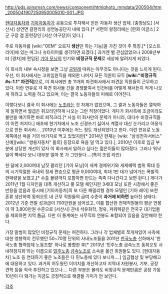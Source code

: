 http://pds.joinsmsn.com/news/component/htmlphoto_mmdata/200504/htm_2005041907250950005010-001.JPG

[[현대자동차]]와 [[기아자동차]]가 공동으로 투자해서 만든 자동차 생산 업체. [충청남도] [서산시] 성연면 갈현리의 성연농공단지 내에 있다.[* 서편의 왕정리에는 [한화 이글스] 2군 구장 겸 훈련장인 [서산 야구장]이 있다.]

주로 자동차를 [wiki:"OEM" 오로지 '''생산'''만 하는 기능]을 가진 것이 주 특징.[* [오스트리아]에 있는 마그나 슈타이어를 생각하면 되겠다.] 과거엔 별 관심없었으나 2008년부터 [경차]에 편입된 [[기아 모닝]]의 인기와 '''비정규직 문제'''로 세상에 알려지게 되었다.

이 회사의 내부 속사정을 보면 그냥 [[공밀레]] 따위는 아무것도 아니다는 것을 느끼게 된다. 우선, 이 회사에서는 고위임원직을 제외한 나머지 모든 직원이 모두 '''[wiki:"비정규직#s-1.1" 파견직]'''으로, 이 회사에만 총 11개의 파견회사에서 파견온 직원들이 근무하고 있다. 이런 연유로 각 파견 회사들 간을 경쟁붙여서 인건비를 어떻게 해서든지 적게 나오게 하려고 노력을 하고 있으며, 이는 결국 노동자들의 피해로 이어진다.

이렇다보니 결국 이 회사에는 [[노조]]라는 것 자체가 없었으며, 그 결과 노동자들은 열악하게 일하면서 월급은 쥐꼬리만하게 나오는 그런 직장이었다. 게다가 회사측에 조금이라도 불만을 얘기하면 바로 퇴직크리.[* 사실 이 회사만의 문제가 아니라, 대다수 비정규직들이 이런 처지다.] 애초에 현기차에서 노조 신경쓰기 싫어서 계열사 대신 눈가리고 아웅식으로 만든 회사라…. 2010년 이후에는 어느 정도 개선되었다고 한다. 이런 연유로 노동계쪽에선 욕을 거의 바가지로 먹고 있었지만[* 2014년 현재는 [wiki: "삼성전자서비스" 신예][wiki: "쌍용자동차" 들의] 등장으로 욕을 덜 먹고 있다.], 2010년 이후로 임금 부분에 상당한 개선이 있자 이 회사에서 일하고 싶다는 젊은이들이 많아졌다. 그러나 워냑 일이 빡세다 보니 대부분 얼마 못 가 그만둔다….(특히 조립 라인)

한 달에 2,000여대 남짓 팔리던 [기아 모닝]이 세계 경제위기와 세제혜택 범위 확대 등의 시기적절한 국내외 정세 편승으로 평균 9,000여대, 최대 1만 대가 넘어가는 폭발적 판매량을 보였고,[* 수출 물량까지 포함하면 만드는 족족 다나간다고 보면 된다.] 게다가 2011년 1월 디자인을 대폭 개선하고 풀 모델 체인지한 3세대 모닝 또한 시장에서 좋은 반응을 얻음과 동시에 [기아자동차]의 또 다른 패밀리형 경차 모델인 [기아 레이] 또한 혼류 생산하여 동희오토 내 근무 직원들의 급여 수준이 '''과거에 비하면''' 높아진 상태다. 2012년 기준 연말 성과급이 700만원을 넘어섰고, 이를 합산한 전체직원들의 평균 연봉이 약 3,800만원 수준으로 [서산시] 관내 석유화학, 정유, 파워텍같은 전국구 대기업들을 제외하면 지역 톱급. 다만 이 통계에는 사무직의 연봉도 포함되어 있음을 감안해야 한다.

가장 말썽이 많았던 비정규직 문제는 여전하다. 그러나 각 업체별로 쪼개져있어 사측에 대한 영향력이 전무했던 50~70명 단위의 사내노조들을 2011년 [[한국노총]] 산하에서 '한국노총 협력업체 노동조합' 하나로 통합한 후[* 2013년 '민주노총 금속노조 동희오토 사내하청지회'라는 이름으로 [[민주노총]] [[금속노조]]로 소속을 옮긴 회원들도 있다. [현대자동차] 노조 등 연대하기 좋은 노조들은 다 민노총에 있다 보니까….] 임금협상 및 부당해고에 대응하고 있다. 과거의 어두웠던 이미지를 개선하고자 지역내 자원봉사, 기부, 공장 견학 등을 적극 추진하고 있으나…. 다른 부분은 몰라도 비정규직 문제만큼은 공장 가동 10년이 다 돼가는 지금도 긍정적으로 해결될 기미가 안 보인다.

[[각주]]

